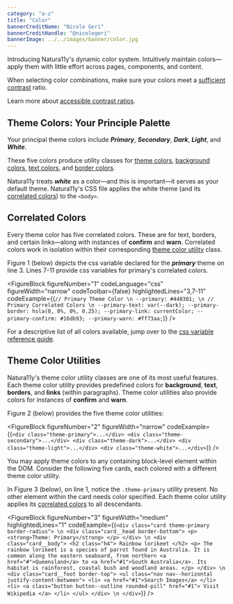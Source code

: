 ```yaml
---
category: "a-z"
title: "Color"
bannerCreditName: "Nicole Geri"
bannerCreditHandle: "@nicolegeri" 
bannerImage: ../../images/banner/color.jpg
---
```



<TextBlock>

Introducing Natura11y's dynamic color system. Intuitively maintain colors—apply them with little effort across pages, components, and content.

</TextBlock>

<AccessibilitySpotlight>

When selecting color combinations, make sure your colors meet a <a href="https://colorable.jxnblk.com/" target="_blank">sufficient contrast</a> ratio.

Learn more about <a href="https://www.w3.org/WAI/WCAG21/Understanding/contrast-minimum.html" target="_blank">accessible contrast ratios</a>.

</AccessibilitySpotlight>

<Divider id="themeColors" />

<TextBlock>

## Theme Colors: Your Principle Palette

Your principal theme colors include ***Primary***, ***Secondary***, ***Dark***, ***Light***, and ***White***.

</TextBlock>

<PrinciplePalette />

<TextBlock>

These five colors produce utility classes for <a href="#themeColorUtilities">theme colors</a>, <a href="#backgroundColorUtilities">background colors</a>, <a href="#1">text colors</a>, and <a href="#1">border colors</a>.

Natura11y treats ***white*** as a color&#8212;and this is important&#8212;it serves as your default theme. Natura11y's CSS file applies the white theme (and its <a href="#correlatedColors">correlated colors</a>) to the <code>&lt;body&gt;</code>.

</TextBlock>

<Divider id="correlatedColors" />

<TextBlock>

## Correlated Colors

Every theme color has five correlated colors. These are for text, borders, and certain links&#8212;along with instances of **confirm** and **warn**. Correlated colors work in isolation within their corresponding <a href="#themeColorUtilities">theme color utility</a> class.

Figure 1 (below) depicts the css variable declared for the ***primary*** theme on line 3. Lines 7-11 provide css variables for primary's correlated colors.

</TextBlock>

<FigureBlock 
    figureNumber="1"
    codeLanguage="css"
    figureWidth="narrow"
    codeToolbar={false}
    highlightedLines="3,7-11"
    codeExample={(`
        // Primary Theme Color \n
        --primary: #440381; \n
        // Primary Correlated Colors \n
        --primary-text: var(--dark);
        --primary-border: hsla(0, 0%, 0%, 0.25);
        --primary-link: currentColor;
        --primary-confirm: #16db93;
        --primary-warn: #ff73aa;
    `)}
/>

<TextBlock>

For a descriptive list of all colors available, jump over to the <a href="/docs/customization/#cp_color" target="blank">css variable reference guide</a>.

</TextBlock>

<Divider id="themeColorUtilities" />

<TextBlock>

## Theme Color Utilities

Natura11y's theme color utility classes are one of its most useful features. Each theme color utility provides predefined colors for <strong>background</strong>, <strong>text</strong>, <strong>borders</strong>, and <strong>links</strong> (within paragraphs). Theme color utilities also provide colors for instances of <strong>confirm</strong> and <strong>warn</strong>.   

Figure 2 (below) provides the five theme color utilities:

</TextBlock>

<FigureBlock 
    figureNumber="2"
    figureWidth="narrow"
    codeExample={(`
        <div class="theme-primary">...</div>
        <div class="theme-secondary">...</div>
        <div class="theme-dark">...</div>
        <div class="theme-light">...</div>
        <div class="theme-white">...</div>
    `)}
/>


<TextBlock>

You may apply theme colors to any containing block-level element within the DOM. Consider the following five cards, each colored with a different theme color utility.

</TextBlock>

<ThemeColors />

<TextBlock>

In Figure 3 (below), on line 1, notice the `.theme-primary` utility present. No other element within the card needs color specified. Each theme color utility applies its <a href="#correlatedColors">correlated colors</a> to all descendants. 

</TextBlock>

<FigureBlock 
    figureNumber="3"
    figureWidth="medium"
    highlightedLines="1"
    codeExample={(`
        <div class="card theme-primary border-radius"> \n
            <div class="card__head border-bottom">
                <p>
                    <strong>Theme: Primary</strong>
                </p>
            </div> \n
            <div class="card__body">
                <h2 class="h4">
                    Rainbow lorikeet
                </h2>
                <p>
                    The rainbow lorikeet is a species of parrot found in Australia. It is common along the eastern seaboard, from northern <a href="#">Queensland</a> to <a href="#1">South Australia</a>. Its habitat is rainforest, coastal bush and woodland areas.
                </p>
            </div> \n
            <div class="card__foot border-top">
                <ul class="nav nav--horizontal justify-content-between">
                    <li>
                        <a href="#1">Search Images</a>
                    </li>
                    <li>
                        <a class="button button--outline rounded-pill" href="#1">
                            Visit Wikipedia
                        </a>
                    </li>
                </ul>
            </div> \n
        </div>
    `)}
/>